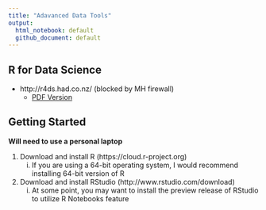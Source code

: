 ```yaml
---
title: "Adavanced Data Tools"
output:
  html_notebook: default
  github_document: default
---
```


## R for Data Science

* http://r4ds.had.co.nz/ (blocked by MH firewall)
    - [PDF Version](https://github.com/bgulbis/Resident_Data_Science/raw/master/R_for_Data_Science.pdf)

## Getting Started

**Will need to use a personal laptop**

1. Download and install R (https://cloud.r-project.org)
    i. If you are using a 64-bit operating system, I would recommend installing 64-bit version of R
1. Download and install RStudio (http://www.rstudio.com/download)
    i. At some point, you may want to install the preview release of RStudio to utilize R Notebooks feature
